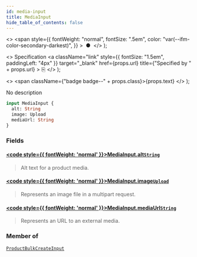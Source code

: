 ```yaml
---
id: media-input
title: MediaInput
hide_table_of_contents: false
---
```


  <>
    <span
      style={{
        fontWeight: "normal",
        fontSize: ".5em",
        color: "var(--ifm-color-secondary-darkest)",
      }}
    >
      &nbsp;●&nbsp;
    </span>
  </>
);

  <>
    Specification
    <a
      className="link"
      style={{ fontSize: "1.5em", paddingLeft: "4px" }}
      target="\_blank"
      href={props.url}
      title={"Specified by " + props.url}
    >
      ⎘
    </a>
  </>
);

  <>
    <span className={"badge badge--" + props.class}>{props.text}</span>
  </>
);

No description

```graphql
input MediaInput {
  alt: String
  image: Upload
  mediaUrl: String
}
```

### Fields

#### [<code style={{ fontWeight: 'normal' }}>MediaInput.<b>alt</b></code>](#)<Bullet />[`String`](../../../storefront/miscellaneous/scalars/string) <Badge class="secondary" text="scalar"/>

> Alt text for a product media.

#### [<code style={{ fontWeight: 'normal' }}>MediaInput.<b>image</b></code>](#)<Bullet />[`Upload`](../../../storefront/miscellaneous/scalars/upload) <Badge class="secondary" text="scalar"/>

> Represents an image file in a multipart request.

#### [<code style={{ fontWeight: 'normal' }}>MediaInput.<b>mediaUrl</b></code>](#)<Bullet />[`String`](../../../storefront/miscellaneous/scalars/string) <Badge class="secondary" text="scalar"/>

> Represents an URL to an external media.

### Member of

[`ProductBulkCreateInput`](../../../storefront/products/inputs/product-bulk-create-input) <Badge class="secondary" text="input"/>
